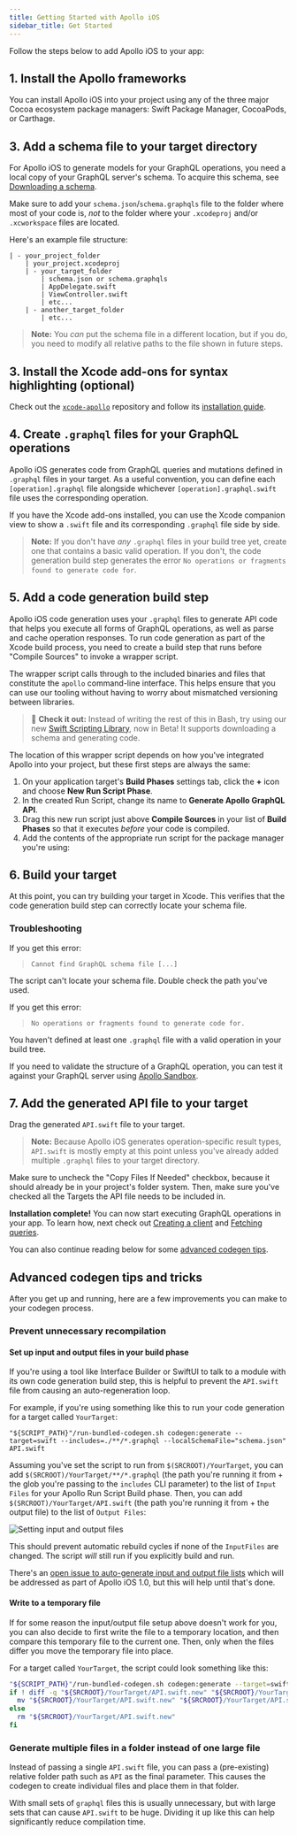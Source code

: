 ```yaml
---
title: Getting Started with Apollo iOS
sidebar_title: Get Started
---
```



Follow the steps below to add Apollo iOS to your app:

## 1. Install the Apollo frameworks

You can install Apollo iOS into your project using any of the three major Cocoa ecosystem package managers: Swift Package Manager, CocoaPods, or Carthage.

<a name="spm-package-installation" />
<SPMPackageInstallationPanel />

<a name="spm-xcode-installation" />
<SPMXcodeInstallationPanel />

<a name="cocoapods-installation" />
<PodsInstallationPanel />

<a name="carthage-installation" />
<CarthageInstallationPanel />

## 3. Add a schema file to your target directory

For Apollo iOS to generate models for your GraphQL operations, you need a local copy of your GraphQL server's schema. To acquire this schema, see [Downloading a schema](./downloading-schema/).

Make sure to add your `schema.json`/`schema.graphqls` file to the folder where most of your code is, _not_ to the folder where your `.xcodeproj` and/or `.xcworkspace` files are located.

Here's an example file structure:

```{4}
| - your_project_folder
    | your_project.xcodeproj
    | - your_target_folder
        | schema.json or schema.graphqls
        | AppDelegate.swift
        | ViewController.swift
        | etc...
    | - another_target_folder
        | etc...
```

> **Note:** You _can_ put the schema file in a different location, but if you do, you need to modify all relative paths to the file shown in future steps.

## 3. Install the Xcode add-ons for syntax highlighting (optional)

Check out the [`xcode-apollo`](https://github.com/apollographql/xcode-graphql) repository and follow its [installation guide](https://github.com/apollographql/xcode-graphql#installation).

## 4. Create `.graphql` files for your GraphQL operations

Apollo iOS generates code from GraphQL queries and mutations defined in `.graphql` files in your target. As a useful convention, you can define each `[operation].graphql` file alongside whichever `[operation].graphql.swift` file uses the corresponding operation.

If you have the Xcode add-ons installed, you can use the Xcode companion view to show a `.swift` file and its corresponding `.graphql` file side by side.

> **Note:** If you don't have _any_ `.graphql` files in your build tree yet, create one that contains a basic valid operation. If you don't, the code generation build step generates the error `No operations or fragments found to generate code for`.

## 5. Add a code generation build step

Apollo iOS code generation uses your `.graphql` files to generate API code that helps you execute all forms of GraphQL operations, as well as parse and cache  operation responses. To run code generation as part of the Xcode build process, you need to create a build step that runs before "Compile Sources" to invoke a wrapper script.

The wrapper script calls through to the included binaries and files that constitute the `apollo` command-line interface. This helps ensure that you can use our tooling without having to worry about mismatched versioning between libraries.

> 📣 **Check it out:** Instead of writing the rest of this in Bash, try using our new [Swift Scripting Library](./swift-scripting), now in Beta! It supports downloading a schema and generating code.

The location of this wrapper script depends on how you've integrated Apollo into your project, but these first steps are always the same:

1. On your application target's **Build Phases** settings tab, click the **+** icon and choose **New Run Script Phase**.
2. In the created Run Script, change its name to **Generate Apollo GraphQL API**.
3. Drag this new run script just above **Compile Sources** in your list of **Build Phases** so that it executes _before_ your code is compiled.
4. Add the contents of the appropriate run script for the package manager you're using:

<a name="swift-package-manager-run-script" />
<SPMRunScriptPanel />

<a name="cocoapds-run-script" />
<PodsRunScriptPanel />

<a name="carthage-run-script" />
<CarthageRunScriptPanel />

## 6. Build your target

At this point, you can try building your target in Xcode. This verifies that the code generation build step can correctly locate your schema file.

### Troubleshooting

If you get this error:

> `Cannot find GraphQL schema file [...]`

The script can't locate your schema file. Double check the path you've used.

If you get this error:

> `No operations or fragments found to generate code for.`

You haven't defined at least one `.graphql` file with a valid operation in your build tree.

If you need to validate the structure of a GraphQL operation, you can test it against your GraphQL server using [Apollo Sandbox](https://studio.apollographql.com/sandbox).

## 7. Add the generated API file to your target

Drag the generated `API.swift` file to your target.

> **Note:** Because Apollo iOS generates operation-specific result types, `API.swift` is mostly empty at this point unless you've already added multiple `.graphql` files to your target directory.

Make sure to uncheck the "Copy Files If Needed" checkbox, because it should already be in your project's folder system. Then, make sure you've checked all the Targets the API file needs to be included in.

**Installation complete!** You can now start executing GraphQL operations in your app. To learn how, next check out [Creating a client](./initialization/) and [Fetching queries](./fetching-queries/).

You can also continue reading below for some [advanced codegen tips](#advanced-codegen-tips-and-tricks).

## Advanced codegen tips and tricks

After you get up and running, here are a few improvements you can make to your codegen process.

### Prevent unnecessary recompilation

#### Set up input and output files in your build phase

If you're using a tool like Interface Builder or SwiftUI to talk to a module with its own code generation build step, this is helpful to prevent the `API.swift` file from causing an auto-regeneration loop.

For example, if you're using something like this to run your code generation for a target called `YourTarget`:

```
"${SCRIPT_PATH}"/run-bundled-codegen.sh codegen:generate --target=swift --includes=./**/*.graphql --localSchemaFile="schema.json" API.swift
```

Assuming you've set the script to run from `$(SRCROOT)/YourTarget`, you can add `$(SRCROOT)/YourTarget/**/*.graphql` (the path you're running it from + the glob you're passing to the `includes` CLI parameter) to the list of `Input Files` for your Apollo Run Script Build phase. Then, you can add `$(SRCROOT)/YourTarget/API.swift` (the path you're running it from + the output file) to the list of `Output Files`:

<img class="screenshot" src="screenshot/input_output_files.png" alt="Setting input and output files" />

This should prevent automatic rebuild cycles if none of the `InputFiles` are changed. The script *will* still run if you explicitly build and run.

There's an [open issue to auto-generate input and output file lists](https://github.com/apollographql/apollo-ios/issues/636) which will be addressed as part of Apollo iOS 1.0, but this will help until that's done.

#### Write to a temporary file

If for some reason the input/output file setup above doesn't work for you, you can also decide to first write the file to a temporary location, and then compare this temporary file to the current one. Then, only when the files differ you move the temporary file into place.

For a target called `YourTarget`, the script could look something like this:

```bash
"${SCRIPT_PATH}"/run-bundled-codegen.sh codegen:generate --target=swift --includes=./**/*.graphql --localSchemaFile="schema.json" "${SRCROOT}/YourTarget/API.swift.new"
if ! diff -q "${SRCROOT}/YourTarget/API.swift.new" "${SRCROOT}/YourTarget/API.swift"; then
  mv "${SRCROOT}/YourTarget/API.swift.new" "${SRCROOT}/YourTarget/API.swift"
else
  rm "${SRCROOT}/YourTarget/API.swift.new"
fi
```

### Generate multiple files in a folder instead of one large file

Instead of passing a single `API.swift` file, you can pass a (pre-existing) relative folder path such as `API` as the final parameter. This causes the codegen to create individual files and place them in that folder.

With small sets of `graphql` files this is usually unnecessary, but with large sets that can cause `API.swift` to be huge. Dividing it up like this can help significantly reduce compilation time.
